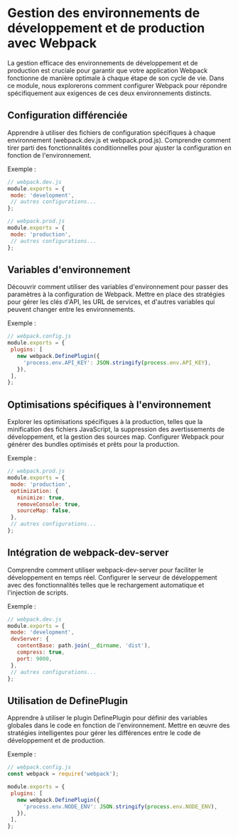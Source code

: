 # Gestion des environnements de développement et de production avec Webpack

La gestion efficace des environnements de développement et de production est cruciale pour garantir que votre application Webpack fonctionne de manière optimale à chaque étape de son cycle de vie. Dans ce module, nous explorerons comment configurer Webpack pour répondre spécifiquement aux exigences de ces deux environnements distincts.

## Configuration différenciée

Apprendre à utiliser des fichiers de configuration spécifiques à chaque environnement (webpack.dev.js et webpack.prod.js).
Comprendre comment tirer parti des fonctionnalités conditionnelles pour ajuster la configuration en fonction de l'environnement.

Exemple :

```javascript
// webpack.dev.js
module.exports = {
 mode: 'development',
 // autres configurations...
};

// webpack.prod.js
module.exports = {
 mode: 'production',
 // autres configurations...
};
```

## Variables d'environnement

Découvrir comment utiliser des variables d'environnement pour passer des paramètres à la configuration de Webpack.
Mettre en place des stratégies pour gérer les clés d'API, les URL de services, et d'autres variables qui peuvent changer entre les environnements.

Exemple :

```javascript
// webpack.config.js
module.exports = {
 plugins: [
   new webpack.DefinePlugin({
     'process.env.API_KEY': JSON.stringify(process.env.API_KEY),
   }),
 ],
};
```

## Optimisations spécifiques à l'environnement

Explorer les optimisations spécifiques à la production, telles que la minification des fichiers JavaScript, la suppression des avertissements de développement, et la gestion des sources map.
Configurer Webpack pour générer des bundles optimisés et prêts pour la production.

Exemple :

```javascript
// webpack.prod.js
module.exports = {
 mode: 'production',
 optimization: {
   minimize: true,
   removeConsole: true,
   sourceMap: false,
 },
 // autres configurations...
};
```

## Intégration de webpack-dev-server

Comprendre comment utiliser webpack-dev-server pour faciliter le développement en temps réel.
Configurer le serveur de développement avec des fonctionnalités telles que le rechargement automatique et l'injection de scripts.

Exemple :

```javascript
// webpack.dev.js
module.exports = {
 mode: 'development',
 devServer: {
   contentBase: path.join(__dirname, 'dist'),
   compress: true,
   port: 9000,
 },
 // autres configurations...
};
```

## Utilisation de DefinePlugin

Apprendre à utiliser le plugin DefinePlugin pour définir des variables globales dans le code en fonction de l'environnement.
Mettre en œuvre des stratégies intelligentes pour gérer les différences entre le code de développement et de production.

Exemple :

```javascript
// webpack.config.js
const webpack = require('webpack');

module.exports = {
 plugins: [
   new webpack.DefinePlugin({
     'process.env.NODE_ENV': JSON.stringify(process.env.NODE_ENV),
   }),
 ],
};
```